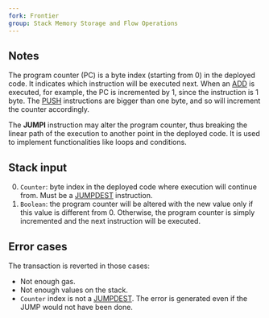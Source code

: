 ```yaml
---
fork: Frontier
group: Stack Memory Storage and Flow Operations
---
```


## Notes

The program counter (PC) is a byte index (starting from 0) in the deployed code. It indicates which instruction will be executed next. When an [ADD](/#01) is executed, for example, the PC is incremented by 1, since the instruction is 1 byte. The [PUSH](/#60) instructions are bigger than one byte, and so will increment the counter accordingly.

The **JUMPI** instruction may alter the program counter, thus breaking the linear path of the execution to another point in the deployed code. It is used to implement functionalities like loops and conditions.

## Stack input

0. `Counter`: byte index in the deployed code where execution will continue from. Must be a [JUMPDEST](/#5B) instruction.
1. `Boolean`: the program counter will be altered with the new value only if this value is different from 0. Otherwise, the program counter is simply incremented and the next instruction will be executed.

## Error cases

The transaction is reverted in those cases:
- Not enough gas.
- Not enough values on the stack.
- `Counter` index is not a [JUMPDEST](/#5B). The error is generated even if the JUMP would not have been done.
